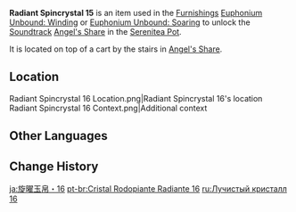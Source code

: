 {{Item Infobox
|id           = 141016
|image        = Item Radiant Spincrystal.png
|type         = Adventure Items
|group        = Radiant Spincrystals
|group2       = Mondstadt Spincrystals
|quality      = 4
|invCategory  = Precious Items
|description  = This wondrous crystal contains a certain rhythm, like something beautiful woven from delicate silk. These items can be found throughout the mainland or from merchants who collect curios. The tune held within this crystal can be revivified in your [[Serenitea Pot]] using either "[[Euphonium Unbound: Winding]]" or "[[Euphonium Unbound: Soaring]]." The tune contained within this [[Radiant Spincrystal]] is "[[Angel's Share (Soundtrack)|Angel's Share]]."
|source1      = [[Angel's Share]]
|track        = Angel's Share (Soundtrack)
}}
'''Radiant Spincrystal 15''' is an item used in the [[Furnishings]] [[Euphonium Unbound: Winding]] or [[Euphonium Unbound: Soaring]] to unlock the [[Soundtrack]] [[Angel's Share (Soundtrack)|Angel's Share]] in the [[Serenitea Pot]].

It is located on top of a cart by the stairs in [[Angel's Share]].

==Location==
<gallery>
Radiant Spincrystal 16 Location.png|Radiant Spincrystal 16's location
Radiant Spincrystal 16 Context.png|Additional context
</gallery>

==Other Languages==
{{Other Languages
|default_hidden = 1
|en      = Radiant Spincrystal 16
|zhs     = 旋曜玉帛・其十六
|zhs_rm  = Xuán Yào Yùbó - Qí Shíliù
|zht     = 旋曜玉帛・其十六
|zht_rm  = Xuán Yào Yùbó - Qí Shíliù
|ja      = 旋曜玉帛・16
|ja_rm   = Sen'you Gyokuhaku - Juuroku{{Assumed}}
|ko      = 빛나는 결정・16
|ko_rm   = Binnaneun Gyeoljeong - Simnyuk
|es      = Girocristal radiante (16)
|fr      = Gyrocristal radiant 16
|ru      = Лучистый кристалл {{tt|16|шестнадцать}}
|th      = Radiant Spincrystal 16
|vi      = Ngọc Thạch Âm Vang 16
|de      = Strahlender Drehkristall XVI
|id      = Radiant Spincrystal 16
|pt      = Cristal Rodopiante Radiante 16
|tr      = Parlak Burgu Kristal 16
|it      = Voltacristallo radioso 16
}}

==Change History==
{{Change History|2.6}}

[[ja:旋曜玉帛・16]]
[[pt-br:Cristal Rodopiante Radiante 16]]
[[ru:Лучистый кристалл 16]]